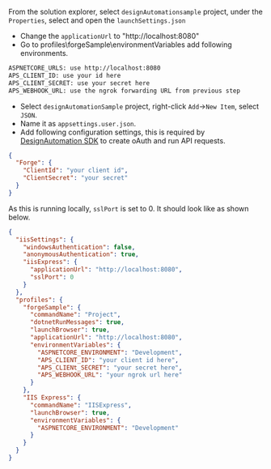 From the solution explorer, select `designAutomationsample` project, under the `Properties`,
select and open the `launchSettings.json`

- Change the `applicationUrl` to "http://localhost:8080"
- Go to profiles\forgeSample\environmentVariables add following environments.

```bash
ASPNETCORE_URLS: use http://localhost:8080
APS_CLIENT_ID: use your id here
APS_CLIENT_SECRET: use your secret here
APS_WEBHOOK_URL: use the ngrok forwarding URL from previous step
```

- Select `designAutomationSample` project, right-click `Add`->`New Item`, select `JSON`.
- Name it as `appsettings.user.json`.
- Add following configuration settings, this is required by [DesignAutomation SDK](https://www.nuget.org/packages/Autodesk.Forge.DesignAutomation)
  to create oAuth and run API requests.

```json title=appsettings.user.json
{
  "Forge": {
    "ClientId": "your client id",
    "ClientSecret": "your secret"
  }
}
```

As this is running locally, `sslPort` is set to 0. It should look like as shown below.

```json title="launchSettings.json"
{
  "iisSettings": {
    "windowsAuthentication": false,
    "anonymousAuthentication": true,
    "iisExpress": {
      "applicationUrl": "http://localhost:8080",
      "sslPort": 0
    }
  },
  "profiles": {
    "forgeSample": {
      "commandName": "Project",
      "dotnetRunMessages": true,
      "launchBrowser": true,
      "applicationUrl": "http://localhost:8080",
      "environmentVariables": {
        "ASPNETCORE_ENVIRONMENT": "Development",
        "APS_CLIENT_ID": "your client id here",
        "APS_CLIENt_SECRET": "your secret here",
        "APS_WEBHOOK_URL": "your ngrok url here"
      }
    },
    "IIS Express": {
      "commandName": "IISExpress",
      "launchBrowser": true,
      "environmentVariables": {
        "ASPNETCORE_ENVIRONMENT": "Development"
      }
    }
  }
}
```
